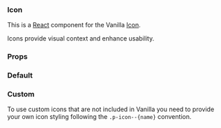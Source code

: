 


<Meta
  title="Icon"
  component={Icon}
/>

### Icon

This is a [React](https://reactjs.org/) component for the Vanilla [Icon](https://docs.vanillaframework.io/patterns/icons/).

Icons provide visual context and enhance usability.

### Props

<ArgsTable of={Icon} />

### Default

<Canvas>
  <Story name="Default" >
    <Icon name="plus" />
    <Icon name="minus" />
    <Icon name="expand" />
    <Icon name="collapse" />
    <Icon name="spinner" />
    <Icon name="drag" />
    <Icon name="close" />
    <Icon name="help" />
    <Icon name="information" />
    <Icon name="delete" />
    <Icon name="external-link" />
    <Icon name="contextual-menu" />
    <Icon name="menu" />
    <Icon name="code" />
    <Icon name="copy" />
    <Icon name="search" />
    <Icon name="share" />
    <Icon name="user" />
    <Icon name="anchor" />
    <Icon name="success" />
    <Icon name="warning" />
    <Icon name="error" />
  </Story>
</Canvas>

### Custom

To use custom icons that are not included in Vanilla you need to provide your own icon styling following the `.p-icon--{name}` convention.

<Canvas>
  <Story name="Custom" >
    <Icon name="custom" />
  </Story>
</Canvas>